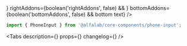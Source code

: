 

<Meta title='Components/Forms/Inputs/PhoneInput' component={PhoneInput} />

<!-- Canvas -->

<Story name='PhoneInput'>
    <PhoneInput
        block={boolean('block', false)}
        size={select('size', ['s', 'm', 'l', 'xl'], 's')}
        error={text('error', '')}
        hint={text('hint', '')}
        label={text('label', '')}
        value={text('value', '')}
        clearableCountryCode={boolean('clearableCountryCode', true)}
        leftAddons={boolean('leftAddons', false) && <StarMIcon />}
        rightAddons={boolean('rightAddons', false) && <StarMIcon />}
        bottomAddons={boolean('bottomAddons', false) && <span>bottom text</span>}
    />
</Story>

<!-- Docs -->

<ComponentHeader
    name='PhoneInput'
    version={version}
    package='@alfalab/core-components/phone-input'
/>

```jsx
import { PhoneInput } from '@alfalab/core-components/phone-input';
```

<Tabs
    description={<Description />}
    props={<ArgsTable of={PhoneInputTS} />}
    changelog={<Changelog />}
/>
